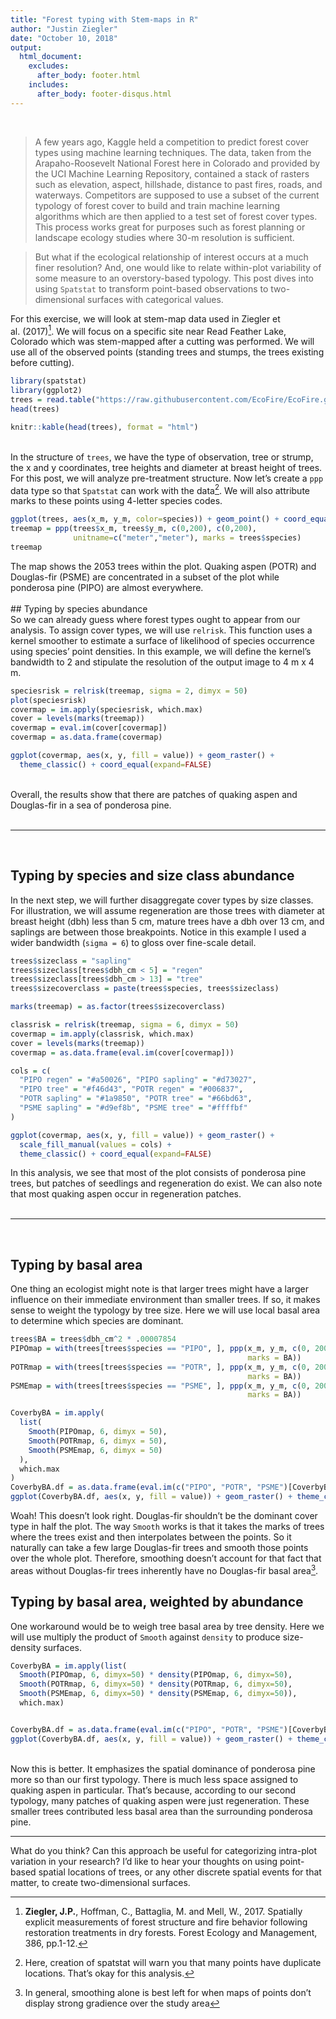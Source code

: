 ```yaml
---
title: "Forest typing with Stem-maps in R"
author: "Justin Ziegler"
date: "October 10, 2018"
output: 
  html_document:
    excludes:
      after_body: footer.html
    includes:
      after_body: footer-disqus.html
---
```


<br>

>A few years ago, Kaggle held a competition to predict forest cover types using machine learning techniques. The data, taken from the Arapaho-Roosevelt National Forest here in Colorado and provided by the UCI Machine Learning Repository, contained a stack of rasters such as elevation, aspect, hillshade, distance to past fires, roads, and waterways. Competitors are supposed to use a subset of the current typology of forest cover to build and train machine learning algorithms which are then applied to a test set of forest cover types. This process works great for purposes such as forest planning or landscape ecology studies where 30-m resolution is sufficient.  

>But what if the ecological relationship of interest occurs at a much finer resolution? And, one would like to relate within-plot variability of some measure to an overstory-based typology. This post dives into using `Spatstat` to transform point-based observations to two-dimensional surfaces with categorical values.  

For this exercise, we will look at stem-map data used in Ziegler et al. (2017)[^1]. We will focus on a specific site near Read Feather Lake, Colorado which was stem-mapped after a cutting was performed. We will use all of the observed points (standing trees and stumps, the trees existing before cutting). 

```r
library(spatstat)
library(ggplot2)
trees = read.table("https://raw.githubusercontent.com/EcoFire/EcoFire.github.io/master/site_content/data/redfeather.txt", header=T)
head(trees)
```
```r
knitr::kable(head(trees), format = "html")
```
<br>
In the structure of `trees`, we have the type of observation, tree or strump, the x and y coordinates, tree heights and diameter at breast height of trees. For this post, we will analyze pre-treatment structure. Now let's create a `ppp` data type so that `Spatstat` can work with the data[^2]. We will also attribute marks to these points using 4-letter species codes.
```r
ggplot(trees, aes(x_m, y_m, color=species)) + geom_point() + coord_equal(expand=FALSE) +theme_classic()
treemap = ppp(trees$x_m, trees$y_m, c(0,200), c(0,200),
              unitname=c("meter","meter"), marks = trees$species)
treemap
```
The map shows the 2053 trees within the plot. Quaking aspen (POTR) and Douglas-fir (PSME) are concentrated in a subset of the plot while ponderosa pine (PIPO) are almost everywhere.  
<br>
## Typing by species abundance   
So we can already guess where forest types ought to appear from our analysis. To assign cover types, we will use `relrisk`. This function uses a kernel smoother to estimate a surface of likelihood of species occurrence using species' point densities. In this example, we will define the kernel's bandwidth to 2 and stipulate the resolution of the output image to 4 m x 4 m. 
```r
speciesrisk = relrisk(treemap, sigma = 2, dimyx = 50)
plot(speciesrisk)
covermap = im.apply(speciesrisk, which.max)
cover = levels(marks(treemap))
covermap = eval.im(cover[covermap])
covermap = as.data.frame(covermap)

ggplot(covermap, aes(x, y, fill = value)) + geom_raster() +
  theme_classic() + coord_equal(expand=FALSE) 
```
<br>
Overall, the results show that there are patches of quaking aspen and Douglas-fir in a sea of ponderosa pine.  
<br>
<hr>
<br>

## Typing by species and size class abundance  
In the next step, we will further disaggregate cover types by size classes. For illustration, we will assume regeneration are those trees with diameter at breast height (dbh) less than 5 cm, mature trees have a dbh over 13 cm, and saplings are between those breakpoints. Notice in this example I used a wider bandwidth (`sigma = 6`) to gloss over fine-scale detail.  
```r
trees$sizeclass = "sapling"
trees$sizeclass[trees$dbh_cm < 5] = "regen"
trees$sizeclass[trees$dbh_cm > 13] = "tree"
trees$sizecoverclass = paste(trees$species, trees$sizeclass)

marks(treemap) = as.factor(trees$sizecoverclass)

classrisk = relrisk(treemap, sigma = 6, dimyx = 50)
covermap = im.apply(classrisk, which.max)
cover = levels(marks(treemap))
covermap = as.data.frame(eval.im(cover[covermap]))

cols = c(
  "PIPO regen" = "#a50026", "PIPO sapling" = "#d73027",
  "PIPO tree" = "#f46d43", "POTR regen" = "#006837",
  "POTR sapling" = "#1a9850", "POTR tree" = "#66bd63",
  "PSME sapling" = "#d9ef8b", "PSME tree" = "#ffffbf"
)

ggplot(covermap, aes(x, y, fill = value)) + geom_raster() +
  scale_fill_manual(values = cols) +
  theme_classic() + coord_equal(expand=FALSE) 
```

In this analysis, we see that most of the plot consists of ponderosa pine trees, but patches of seedlings and regeneration do exist. We can also note that most quaking aspen occur in regeneration patches.  
<br>
<hr>
<br>

## Typing by basal area   
One thing an ecologist might note is that larger trees might have a larger influence on their immediate environment than smaller trees. If so, it makes sense to weight the typology by tree size. Here we will use local basal area to determine which species are dominant.

```r
trees$BA = trees$dbh_cm^2 * .00007854
PIPOmap = with(trees[trees$species == "PIPO", ], ppp(x_m, y_m, c(0, 200), c(0, 200),
                                                     marks = BA))
POTRmap = with(trees[trees$species == "POTR", ], ppp(x_m, y_m, c(0, 200), c(0, 200),
                                                     marks = BA))
PSMEmap = with(trees[trees$species == "PSME", ], ppp(x_m, y_m, c(0, 200), c(0, 200),
                                                     marks = BA))

CoverbyBA = im.apply(
  list(
    Smooth(PIPOmap, 6, dimyx = 50),
    Smooth(POTRmap, 6, dimyx = 50),
    Smooth(PSMEmap, 6, dimyx = 50)
  ),
  which.max
)
CoverbyBA.df = as.data.frame(eval.im(c("PIPO", "POTR", "PSME")[CoverbyBA]))
ggplot(CoverbyBA.df, aes(x, y, fill = value)) + geom_raster() + theme_classic() + coord_equal(expand=FALSE) 
```

Woah! This doesn't look right. Douglas-fir shouldn't be the dominant cover type in half the plot.
The way `Smooth` works is that it takes the marks of trees where the trees exist and then interpolates between the points. So it naturally can take a few large Douglas-fir trees and smooth those points over the whole plot. Therefore, smoothing doesn't account for that fact that areas without Douglas-fir trees inherently have no Douglas-fir basal area[^3].

## Typing by basal area, weighted by abundance  
One workaround would be to weigh tree basal area by tree density. Here we will use multiply the product of `Smooth` against `density` to produce size-density surfaces.  
```r
CoverbyBA = im.apply(list(
  Smooth(PIPOmap, 6, dimyx=50) * density(PIPOmap, 6, dimyx=50),
  Smooth(POTRmap, 6, dimyx=50) * density(POTRmap, 6, dimyx=50),
  Smooth(PSMEmap, 6, dimyx=50) * density(PSMEmap, 6, dimyx=50)),
  which.max)


CoverbyBA.df = as.data.frame(eval.im(c("PIPO", "POTR", "PSME")[CoverbyBA]))
ggplot(CoverbyBA.df, aes(x, y, fill = value)) + geom_raster() + theme_classic() + coord_equal(expand=FALSE) 
```
<br>
Now this is better. It emphasizes the spatial dominance of ponderosa pine more so than our first typology. There is much less space assigned to quaking aspen in particular. That's because, according to our second typology, many patches of quaking aspen were just regeneration. These smaller trees contributed less basal area than the surrounding ponderosa pine.  
<hr>
What do you think? Can this approach be useful for categorizing intra-plot variation in your research? I'd like to hear your thoughts on using point-based spatial locations of trees, or any other discrete spatial events for that matter, to create two-dimensional surfaces. 

[^1]: **Ziegler, J.P.**, Hoffman, C., Battaglia, M. and Mell, W., 2017. Spatially explicit measurements of forest structure and fire behavior following restoration treatments in dry forests. Forest Ecology and Management, 386, pp.1-12. 
[^2]: Here, creation of spatstat will warn you that many points have duplicate locations. That's okay for this analysis. 
[^3]: In general, smoothing alone is best left for when maps of points don't display strong gradience over the study area 
